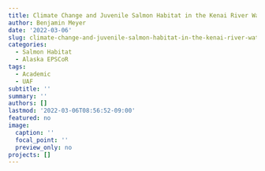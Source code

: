```yaml
---
title: Climate Change and Juvenile Salmon Habitat in the Kenai River Watershed
author: Benjamin Meyer
date: '2022-03-06'
slug: climate-change-and-juvenile-salmon-habitat-in-the-kenai-river-watershed
categories:
  - Salmon Habitat
  - Alaska EPSCoR
tags:
  - Academic
  - UAF
subtitle: ''
summary: ''
authors: []
lastmod: '2022-03-06T08:56:52-09:00'
featured: no
image:
  caption: ''
  focal_point: ''
  preview_only: no
projects: []
---
```


